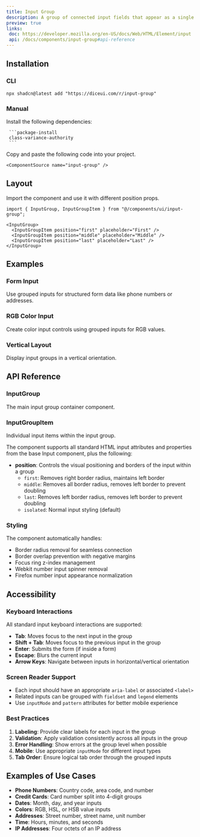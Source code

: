 ```yaml
---
title: Input Group
description: A group of connected input fields that appear as a single visual unit.
preview: true
links:
 doc: https://developer.mozilla.org/en-US/docs/Web/HTML/Element/input
 api: /docs/components/input-group#api-reference
---
```


<ComponentTabs name="input-group-demo" scalePreview />

## Installation

### CLI

```package-install
npx shadcn@latest add "https://diceui.com/r/input-group"
```

### Manual

<Steps>
  <Step>
     Install the following dependencies:

     ```package-install
     class-variance-authority
     ```
  </Step>
  <Step>
    Copy and paste the following code into your project.

    <ComponentSource name="input-group" />
  </Step>
</Steps>

## Layout

Import the component and use it with different position props.

```tsx
import { InputGroup, InputGroupItem } from "@/components/ui/input-group";

<InputGroup>
  <InputGroupItem position="first" placeholder="First" />
  <InputGroupItem position="middle" placeholder="Middle" />
  <InputGroupItem position="last" placeholder="Last" />
</InputGroup>
```

## Examples

### Form Input

Use grouped inputs for structured form data like phone numbers or addresses.

<ComponentTabs name="input-group-form-demo" />

### RGB Color Input

Create color input controls using grouped inputs for RGB values.

<ComponentTabs name="input-group-rgb-demo" />

### Vertical Layout

Display input groups in a vertical orientation.

<ComponentTabs name="input-group-vertical-demo" />

## API Reference

### InputGroup

The main input group container component.

<AutoTypeTable
  path="./types/docs/input-group.ts"
  name="InputGroupRootProps"
/>

### InputGroupItem

Individual input items within the input group.

<AutoTypeTable
  path="./types/docs/input-group.ts"
  name="InputGroupItemProps"
/>

The component supports all standard HTML input attributes and properties from the base Input component, plus the following:

- **position**: Controls the visual positioning and borders of the input within a group
  - `first`: Removes right border radius, maintains left border
  - `middle`: Removes all border radius, removes left border to prevent doubling
  - `last`: Removes left border radius, removes left border to prevent doubling  
  - `isolated`: Normal input styling (default)

### Styling

The component automatically handles:
- Border radius removal for seamless connection
- Border overlap prevention with negative margins
- Focus ring z-index management
- Webkit number input spinner removal
- Firefox number input appearance normalization

## Accessibility

### Keyboard Interactions

All standard input keyboard interactions are supported:

- **Tab**: Moves focus to the next input in the group
- **Shift + Tab**: Moves focus to the previous input in the group
- **Enter**: Submits the form (if inside a form)
- **Escape**: Blurs the current input
- **Arrow Keys**: Navigate between inputs in horizontal/vertical orientation

### Screen Reader Support

- Each input should have an appropriate `aria-label` or associated `<label>`
- Related inputs can be grouped with `fieldset` and `legend` elements
- Use `inputMode` and `pattern` attributes for better mobile experience

### Best Practices

1. **Labeling**: Provide clear labels for each input in the group
2. **Validation**: Apply validation consistently across all inputs in the group
3. **Error Handling**: Show errors at the group level when possible
4. **Mobile**: Use appropriate `inputMode` for different input types
5. **Tab Order**: Ensure logical tab order through the grouped inputs

## Examples of Use Cases

- **Phone Numbers**: Country code, area code, and number
- **Credit Cards**: Card number split into 4-digit groups
- **Dates**: Month, day, and year inputs
- **Colors**: RGB, HSL, or HSB value inputs
- **Addresses**: Street number, street name, unit number
- **Time**: Hours, minutes, and seconds
- **IP Addresses**: Four octets of an IP address
